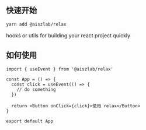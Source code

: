 ## 快速开始

```bash
yarn add @aiszlab/relax
```

hooks or utils for building your react project quickly

## 如何使用

```tsx
import { useEvent } from '@aiszlab/relax'

const App = () => {
  const click = useEvent(() => {
    // do something
  })

  return <Button onClick={click}>使用 relax</Button>
}

export default App
```
